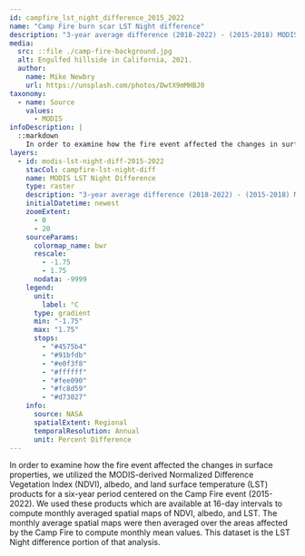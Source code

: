 ---
id: campfire_lst_night_difference_2015_2022
name: "Camp Fire burn scar LST Night difference"
description: "3-year average difference (2018-2022) - (2015-2018) MODIS-derived LST Night over the 2018 Camp Fire burn scar domain." 
media:
  src: ::file ./camp-fire-background.jpg
  alt: Engulfed hillside in California, 2021.
  author:
    name: Mike Newbry
    url: https://unsplash.com/photos/DwtX9mMHBJ0
taxonomy:
  - name: Source
    values:
      - MODIS
infoDescription: |
  ::markdown
    In order to examine how the fire event affected the changes in surface properties, we utilized the MODIS-derived Normalized Difference Vegetation Index (NDVI), albedo, and land surface temperature (LST) products for a six-year period centered on the Camp Fire event (2015-2022). We used these products which are available at 16-day intervals to compute monthly averaged spatial maps of NDVI, albedo, and LST. The monthly average spatial maps were then averaged over the areas affected by the Camp Fire to compute monthly mean values. This dataset is the LST Night difference portion of that analysis.
layers:
  - id: modis-lst-night-diff-2015-2022
    stacCol: campfire-lst-night-diff
    name: MODIS LST Night Difference
    type: raster
    description: "3-year average difference (2018-2022) - (2015-2018) MODIS-derived LST Night over the 2018 Camp Fire burn scar domain."
    initialDatetime: newest
    zoomExtent:
      - 0
      - 20
    sourceParams:
      colormap_name: bwr
      rescale:
        - -1.75
        - 1.75
      nodata: -9999
    legend:
      unit:
        label: °C
      type: gradient
      min: "-1.75"
      max: "1.75"
      stops:
        - "#4575b4"
        - "#91bfdb"
        - "#e0f3f8"
        - "#ffffff"
        - "#fee090"
        - "#fc8d59"
        - "#d73027"
    info:
      source: NASA
      spatialExtent: Regional
      temporalResolution: Annual
      unit: Percent Difference
---

<Block>
  <Prose>
    In order to examine how the fire event affected the changes in surface properties, we utilized the MODIS-derived Normalized Difference Vegetation Index (NDVI), albedo, and land surface temperature (LST) products for a six-year period centered on the Camp Fire event (2015-2022). We used these products which are available at 16-day intervals to compute monthly averaged spatial maps of NDVI, albedo, and LST. The monthly average spatial maps were then averaged over the areas affected by the Camp Fire to compute monthly mean values. This dataset is the LST Night difference portion of that analysis.
  </Prose>
</Block>



